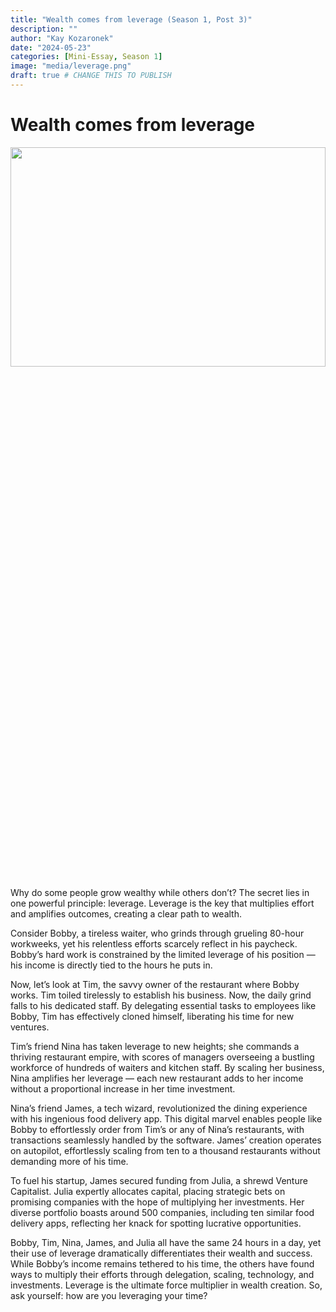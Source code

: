 ```yaml
---
title: "Wealth comes from leverage (Season 1, Post 3)"
description: ""
author: "Kay Kozaronek"
date: "2024-05-23"
categories: [Mini-Essay, Season 1]
image: "media/leverage.png"
draft: true # CHANGE THIS TO PUBLISH
---
```


# Wealth comes from leverage

<p>
    <center>
        <img src="media/leverage.png"
        width="100%" height="30%">
    </center>
</p>

Why do some people grow wealthy while others don't? The secret lies in one powerful principle: leverage. Leverage is the key that multiplies effort and amplifies outcomes, creating a clear path to wealth.

Consider Bobby, a tireless waiter, who grinds through grueling 80-hour workweeks, yet his relentless efforts scarcely reflect in his paycheck. Bobby's hard work is constrained by the limited leverage of his position — his income is directly tied to the hours he puts in.

Now, let's look at Tim, the savvy owner of the restaurant where Bobby works. Tim toiled tirelessly to establish his business. Now, the daily grind falls to his dedicated staff. By delegating essential tasks to employees like Bobby, Tim has effectively cloned himself, liberating his time for new ventures.

Tim's friend Nina has taken leverage to new heights; she commands a thriving restaurant empire, with scores of managers overseeing a bustling workforce of hundreds of waiters and kitchen staff. By scaling her business, Nina amplifies her leverage — each new restaurant adds to her income without a proportional increase in her time investment.

Nina's friend James, a tech wizard, revolutionized the dining experience with his ingenious food delivery app. This digital marvel enables people like Bobby to effortlessly order from Tim’s or any of Nina's restaurants, with transactions seamlessly handled by the software. James' creation operates on autopilot, effortlessly scaling from ten to a thousand restaurants without demanding more of his time.

To fuel his startup, James secured funding from Julia, a shrewd Venture Capitalist. Julia expertly allocates capital, placing strategic bets on promising companies with the hope of multiplying her investments. Her diverse portfolio boasts around 500 companies, including ten similar food delivery apps, reflecting her knack for spotting lucrative opportunities.

Bobby, Tim, Nina, James, and Julia all have the same 24 hours in a day, yet their use of leverage dramatically differentiates their wealth and success. While Bobby's income remains tethered to his time, the others have found ways to multiply their efforts through delegation, scaling, technology, and investments. Leverage is the ultimate force multiplier in wealth creation. So, ask yourself: how are you leveraging your time?